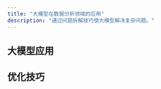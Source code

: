 ```yaml
---
title: "大模型在数据分析领域的应用"
description: "通过问题拆解技巧使大模型解决复杂问题。"
---
```



## 大模型应用

<LinkCard
title="利用大模型提升情感分类任务准确性"
description="通过实际案例探讨大模型在文本情感分类任务中相比传统NLP方法的优势。"
href="/llm/application/sentiment_classification/"
/>

<LinkCard
title="综合文本分类任务中的模型效果对比"
description="对比14B、34B、72B三种不同规模模型，在处理复杂文本分类任务中的表现。"
href="/llm/application/llm_compare/"
/>

<LinkCard
title="简单实现RAG文档检索和生成"
description="介绍如何使用构建一个简单的 RAG Demo，实现基于文档知识的检索和问答。"
href="/llm/application/rag_basic/"
/>

<LinkCard
title="基于SQL数据库的简单问答功能实现"
description="实现一个简单的问答环节，基于SQL数据库执行查询，并通过大模型处理查询结果生成回答。"
href="/llm/application/sqlbot_basic/"
/>

## 优化技巧

<LinkCard
title="问题拆解"
description="通过问题拆解技巧使大模型解决复杂问题。"
href="/llm/optimizing/rag_with_decomposition"
/>